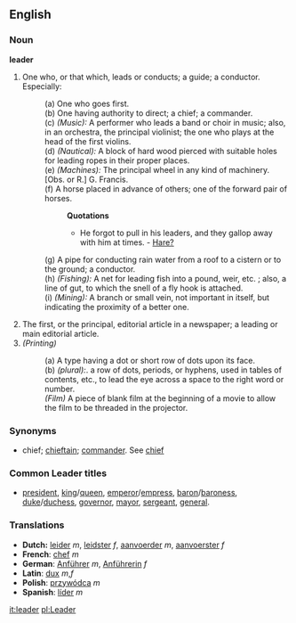 ==English==
===Noun===
'''leader'''
#One who, or that which, leads or conducts; a guide; a conductor. Especially: 
#:(a) One who goes first. 
#:(b) One having authority to direct; a chief; a commander. 
#:(c) ''(Music):'' A performer who leads a band or choir in music; also, in an orchestra, the principal violinist; the one who plays at the head of the first violins. 
#:(d) ''(Nautical):'' A block of hard wood pierced with suitable holes for leading ropes in their proper places. 
#:(e) ''(Machines):'' The principal wheel in any kind of machinery. [Obs. or R.] G. Francis. 
#:(f) A horse placed in advance of others; one of the forward pair of horses.
#::'''Quotations'''
#::* He forgot to pull in his leaders, and they gallop away with him at times. - [[Hare?]]
#:(g) A pipe for conducting rain water from a roof to a cistern or to the ground; a conductor. 
#:(h) ''(Fishing):'' A net for leading fish into a pound, weir, etc. ; also, a line of gut, to which the snell of a fly hook is attached. 
#:(i) ''(Mining):'' A branch or small vein, not important in itself, but indicating the proximity of a better one.
#The first, or the principal, editorial article in a newspaper; a leading or main editorial article.
#''(Printing)'' 
#:(a) A type having a dot or short row of dots upon its face. 
#:(b) ''(plural):''. a row of dots, periods, or hyphens, used in tables of contents, etc., to lead the eye across a space to the right word or number. 
#:''(Film)'' A piece of blank film at the beginning of a movie to allow the film to be threaded in the projector.
===Synonyms===
*chief; [[chieftain]]; [[commander]]. See [[chief]]

===Common Leader titles===
*[[president]], [[king]]/[[queen]], [[emperor]]/[[empress]], [[baron]]/[[baroness]], [[duke]]/[[duchess]], [[governor]], [[mayor]], [[sergeant]], [[general]].
===Translations===
*'''Dutch:''' [[leider]] ''m'', [[leidster]] ''f'', [[aanvoerder]] ''m'', [[aanvoerster]] ''f''
*'''French''': [[chef]] ''m''
*'''German''': [[Anführer]] ''m'', [[Anführerin]] ''f''
*'''Latin''': [[dux]] ''m'',''f''
*'''Polish''': [[przywódca]] ''m''
*'''Spanish''': [[líder]] ''m''

[[it:leader]]
[[pl:Leader]]